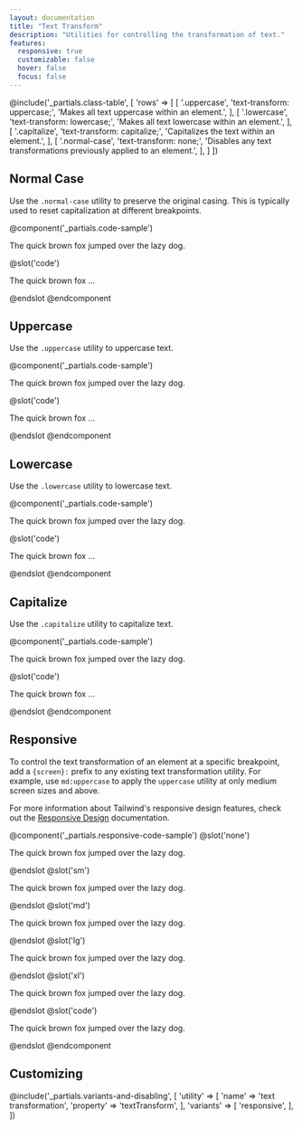 ```yaml
---
layout: documentation
title: "Text Transform"
description: "Utilities for controlling the transformation of text."
features:
  responsive: true
  customizable: false
  hover: false
  focus: false
---
```


@include('_partials.class-table', [
  'rows' => [
    [
      '.uppercase',
      'text-transform: uppercase;',
      'Makes all text uppercase within an element.',
    ],
    [
      '.lowercase',
      'text-transform: lowercase;',
      'Makes all text lowercase within an element.',
    ],
    [
      '.capitalize',
      'text-transform: capitalize;',
      'Capitalizes the text within an element.',
    ],
    [
      '.normal-case',
      'text-transform: none;',
      'Disables any text transformations previously applied to an element.',
    ],
  ]
])

## Normal Case

Use the `.normal-case` utility to preserve the original casing. This is typically used to reset capitalization at different breakpoints.

@component('_partials.code-sample')
<p className="normal-case text-lg text-gray-800">The quick brown fox jumped over the lazy dog.</p>
@slot('code')
<p className="normal-case ...">The quick brown fox ...</p>
@endslot
@endcomponent

## Uppercase

Use the `.uppercase` utility to uppercase text.

@component('_partials.code-sample')
<p className="uppercase text-lg text-gray-800">The quick brown fox jumped over the lazy dog.</p>
@slot('code')
<p className="uppercase ...">The quick brown fox ...</p>
@endslot
@endcomponent

## Lowercase

Use the `.lowercase` utility to lowercase text.

@component('_partials.code-sample')
<p className="lowercase text-lg text-gray-800">The quick brown fox jumped over the lazy dog.</p>
@slot('code')
<p className="lowercase ...">The quick brown fox ...</p>
@endslot
@endcomponent

## Capitalize

Use the `.capitalize` utility to capitalize text.

@component('_partials.code-sample')
<p className="capitalize text-lg text-gray-800">The quick brown fox jumped over the lazy dog.</p>
@slot('code')
<p className="capitalize ...">The quick brown fox ...</p>
@endslot
@endcomponent

## Responsive

To control the text transformation of an element at a specific breakpoint, add a `{screen}:` prefix to any existing text transformation utility. For example, use `md:uppercase` to apply the `uppercase` utility at only medium screen sizes and above.

For more information about Tailwind's responsive design features, check out the [Responsive Design](/docs/responsive-design) documentation.

@component('_partials.responsive-code-sample')
@slot('none')
<p className="uppercase text-lg text-gray-800">The quick brown fox jumped over the lazy dog.</p>
@endslot
@slot('sm')
<p className="lowercase text-lg text-gray-800">The quick brown fox jumped over the lazy dog.</p>
@endslot
@slot('md')
<p className="capitalize text-lg text-gray-800">The quick brown fox jumped over the lazy dog.</p>
@endslot
@slot('lg')
<p className="normal-case text-lg text-gray-800">The quick brown fox jumped over the lazy dog.</p>
@endslot
@slot('xl')
<p className="uppercase text-lg text-gray-800">The quick brown fox jumped over the lazy dog.</p>
@endslot
@slot('code')
<p className="none:uppercase sm:lowercase md:capitalize lg:normal-case xl:uppercase ...">
  The quick brown fox jumped over the lazy dog.
</p>
@endslot
@endcomponent

## Customizing

@include('_partials.variants-and-disabling', [
    'utility' => [
        'name' => 'text transformation',
        'property' => 'textTransform',
    ],
    'variants' => [
        'responsive',
    ],
])
